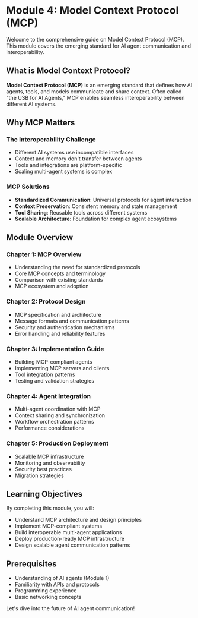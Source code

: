 # Module 4: Model Context Protocol (MCP)

Welcome to the comprehensive guide on Model Context Protocol (MCP). This module covers the emerging standard for AI agent communication and interoperability.

## What is Model Context Protocol?

**Model Context Protocol (MCP)** is an emerging standard that defines how AI agents, tools, and models communicate and share context. Often called "the USB for AI Agents," MCP enables seamless interoperability between different AI systems.

## Why MCP Matters

### The Interoperability Challenge

- Different AI systems use incompatible interfaces
- Context and memory don't transfer between agents
- Tools and integrations are platform-specific
- Scaling multi-agent systems is complex

### MCP Solutions

- **Standardized Communication**: Universal protocols for agent interaction
- **Context Preservation**: Consistent memory and state management
- **Tool Sharing**: Reusable tools across different systems
- **Scalable Architecture**: Foundation for complex agent ecosystems

## Module Overview

### Chapter 1: MCP Overview

- Understanding the need for standardized protocols
- Core MCP concepts and terminology
- Comparison with existing standards
- MCP ecosystem and adoption

### Chapter 2: Protocol Design

- MCP specification and architecture
- Message formats and communication patterns
- Security and authentication mechanisms
- Error handling and reliability features

### Chapter 3: Implementation Guide

- Building MCP-compliant agents
- Implementing MCP servers and clients
- Tool integration patterns
- Testing and validation strategies

### Chapter 4: Agent Integration

- Multi-agent coordination with MCP
- Context sharing and synchronization
- Workflow orchestration patterns
- Performance considerations

### Chapter 5: Production Deployment

- Scalable MCP infrastructure
- Monitoring and observability
- Security best practices
- Migration strategies

## Learning Objectives

By completing this module, you will:

- Understand MCP architecture and design principles
- Implement MCP-compliant systems
- Build interoperable multi-agent applications
- Deploy production-ready MCP infrastructure
- Design scalable agent communication patterns

## Prerequisites

- Understanding of AI agents (Module 1)
- Familiarity with APIs and protocols
- Programming experience
- Basic networking concepts

Let's dive into the future of AI agent communication!
